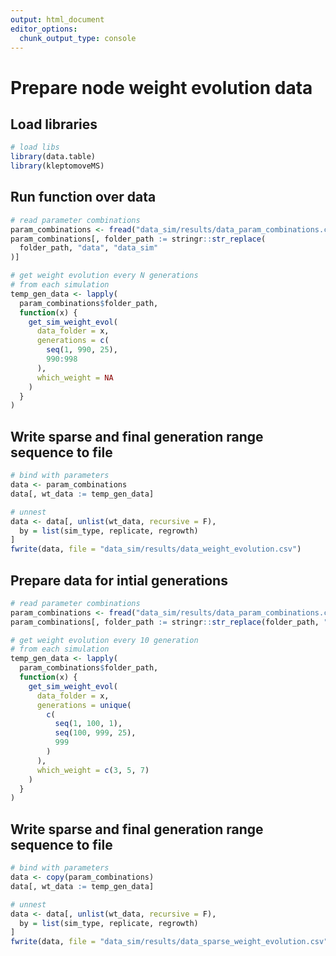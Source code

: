 ```yaml
---
output: html_document
editor_options:
  chunk_output_type: console
---
```


# Prepare node weight evolution data

## Load libraries


```r
# load libs
library(data.table)
library(kleptomoveMS)
```


## Run function over data


```r
# read parameter combinations
param_combinations <- fread("data_sim/results/data_param_combinations.csv")
param_combinations[, folder_path := stringr::str_replace(
  folder_path, "data", "data_sim"
)]

# get weight evolution every N generations
# from each simulation
temp_gen_data <- lapply(
  param_combinations$folder_path,
  function(x) {
    get_sim_weight_evol(
      data_folder = x,
      generations = c(
        seq(1, 990, 25),
        990:998
      ),
      which_weight = NA
    )
  }
)
```


## Write sparse and final generation range sequence to file


```r
# bind with parameters
data <- param_combinations
data[, wt_data := temp_gen_data]

# unnest
data <- data[, unlist(wt_data, recursive = F),
  by = list(sim_type, replicate, regrowth)
]
fwrite(data, file = "data_sim/results/data_weight_evolution.csv")
```


## Prepare data for intial generations


```r
# read parameter combinations
param_combinations <- fread("data_sim/results/data_param_combinations.csv")
param_combinations[, folder_path := stringr::str_replace(folder_path, "data", "data_sim")]

# get weight evolution every 10 generation
# from each simulation
temp_gen_data <- lapply(
  param_combinations$folder_path,
  function(x) {
    get_sim_weight_evol(
      data_folder = x,
      generations = unique(
        c(
          seq(1, 100, 1), 
          seq(100, 999, 25), 
          999
        )
      ),
      which_weight = c(3, 5, 7)
    )
  }
)
```


## Write sparse and final generation range sequence to file


```r
# bind with parameters
data <- copy(param_combinations)
data[, wt_data := temp_gen_data]

# unnest
data <- data[, unlist(wt_data, recursive = F),
  by = list(sim_type, replicate, regrowth)
]
fwrite(data, file = "data_sim/results/data_sparse_weight_evolution.csv")
```

